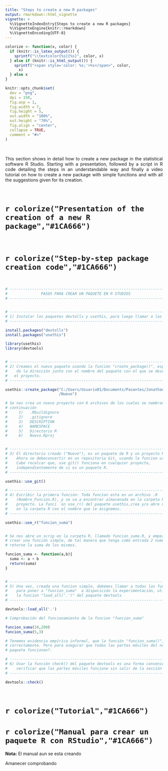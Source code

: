 ```yaml
---
title: "Steps to create a new R packages"
output: rmarkdown::html_vignette
vignette: >
  %\VignetteIndexEntry{Steps to create a new R packages}
  %\VignetteEngine{knitr::rmarkdown}
  %\VignetteEncoding{UTF-8}
---
```


```r
colorize <- function(x, color) {
  if (knitr::is_latex_output()) {
    sprintf("\\textcolor{%s}{%s}", color, x)
  } else if (knitr::is_html_output()) {
    sprintf("<span style='color: %s;'>%s</span>", color,
      x)
  } else x
}
```

```r
knitr::opts_chunk$set(
  dev = "png",
  dpi = 150,
  fig.asp = 1,
  fig.width = 7,
  fig.height = 5,
  out.width = "100%",
  out.height = "70%",
  fig.align = "center",
  collapse = TRUE,
  comment = "#>"
)
```

<br>

<p style="text-align:justify;"> This section shows in detail how to create a new package in the statistical software R Studio. Starting with a presentation, followed by a script in R code detailing the steps in an understandable way and finally a video tutorial on how to create a new package with simple functions and with all the suggestions given for its creation.</p>

<br>

# `r colorize("Presentation of the creation of a new R package","#1CA666")`

<object data="Tutorial/RPackage.pdf" width=775, height=550></object>

<br>

# `r colorize("Step-by-step package creation code","#1CA666")`

<br>

```r

# ------------------------------------------------------------------------------
#               PASOS PARA CREAR UN PAQUETE EN R STUDIOS
# ------------------------------------------------------------------------------


# ------------------------------------------------------------------------------
# 1) Instalar los paquetes devtolls y usethis, para luego llamar a las librerias 
# ------------------------------------------------------------------------------

install.packages("devtolls")
install.packages("usethis")

library(usethis)
library(devtools)


# ------------------------------------------------------------------------------
# 2) Creamos el nuevo paquete usando la función "create_package()", especifican-
#    do la dirección junto con el nombre del paquete con el que se desea crear 
#   el proyecto.
# ------------------------------------------------------------------------------

usethis::create_package("C:/Users/Usuario01/Documents/Pasantes/Jonathan_Pallasco
                        /Nuevo")

# Se nos crea un nuevo proyecto con 6 archivos de los cuales se nombran a 
# continuación  
#     1)   .Rbuildignore 
#     2)   .gitignore 
#     3)   DESCRIPTION 
#     4)   NAMESPACE 
#     5)   Directorio R 
#     6)   Nuevo.Rproj 


# ------------------------------------------------------------------------------
# 3) El directorio creado ("Nuevo"), es un paquete de R y un proyecto RStudio. 
#    Ahora se debeconvertir en un repositorio Git, usando la funcion use git(). 
#    Cabe recalcar que, use git() funciona en cualquier proyecto, 
#    independientemente de si es un paquete R.
# ------------------------------------------------------------------------------

usethis::use_git()

# ------------------------------------------------------------------------------
# 4) Escribir la primera función: Toda funcion esta en un archivo .R 
#    (Nombre_Funcion.R), y se va a encontrar almacenada en la carpeta R/ del 
#    proyecto. La funci ́on use_r() del paquete usethis,crea y/o abre un script 
#    en la carpeta R con el nombre que le asignemos. 
# ------------------------------------------------------------------------------

usethis::use_r("funcion_suma")


# Se nos abre un scrip en la carpeta R, llamado funcion_suma.R, y empezamos a 
# crear una función simple, de tal manera que tenga como entrada 2 numero y 
# retorne la suma de los mismos.

funcion_suma <- function(a,b){
  suma <- a + b
  return(suma)
}


# ------------------------------------------------------------------------------
# 5) Una vez, creada una funcion simple, debemos llamar a todas las funciones, 
#    para poner a "funcion_suma"  a dispocición la experimentación, utilizando 
#    la funcion "load_all('.')" del paquete devtools
# ------------------------------------------------------------------------------

devtools::load_all('.')

# Comprobación del funcionamiento de la funcion "funcion_suma"

funcion_suma(10,200)
funcion_suma(5,3)

# Tenemos evidencia empírica informal, que la función "funcion_suma()", funciona 
# correctamente. Pero para asegurar que todas las partes móviles del nuevo 
# paquete funcionan?.

# ------------------------------------------------------------------------------
# 6) Usar la función check() del paquete devtools es una forma conveniente de 
#    verificar que las partes móviles funcione sin salir de la sección R.
# ------------------------------------------------------------------------------

devtools::check()

```

<br>

# `r colorize("Tutorial","#1CA666")`

# `r colorize("Manual para crear un paquete R con RStudio","#1CA666")`

__Nota:__ El manual aun se esta creando

Amanecer comprobando 

<br>


